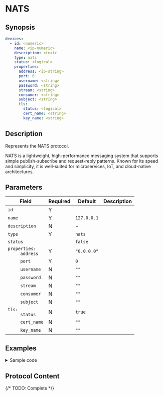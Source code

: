 # NATS

## Synopsis

```yaml
devices:
  - id: <numeric>
    name: <ip-numeric>
    description: <text>
    type: nats
    status: <logical>
    properties:
      address: <ip-string>
      port: 0
      username: <string>
      password: <string>
      stream: <string>
      consumer: <string>
      subject: <string>
      tls:
        status: <logical>
        cert_name: <string>
        key_name: <string>
```

## Description

Represents the NATS protocol.

NATS is a lightweight, high-performance messaging system that supports simple publish-subscribe and request-reply patterns. Known for its speed and simplicity, it is well-suited for microservices, IoT, and cloud-native architectures.

## Parameters

|Field|Required|Default|Description|
|---|---|---|---|
|`id`|Y|||
|`name`|Y|`127.0.0.1`||
|`description`|N|-||
|`type`|Y|`nats`||
|`status`||`false`||
|<dt>`properties:`</dt><dd>`address`</dd>|Y|`"0.0.0.0"`||
|<dd>`port`</dd>|Y|`0`||
|<dd>`username`</dd>|N|`""`||
|<dd>`password`</dd>|N|`""`||
|<dd>`stream`</dd>|N|`""`||
|<dd>`consumer`</dd>|N|`""`||
|<dd>`subject`</dd>|N|`""`||
|<dd><dt>`tls:`</dt><dd>`status`</dd></dd>|N|`true`||
|<dd><dd>`cert_name`</dd></dd>|N|`""`||
|<dd><dd>`key_name`</dd></dd>|N|`""`||

## Examples

<details>
<summary>Sample code</summary>
```yaml
```
</details>

## Protocol Content

{/* TODO: Complete */}